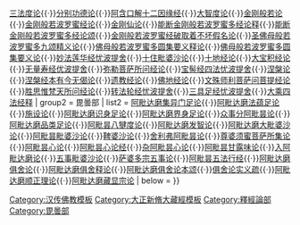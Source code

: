 {{Navbox
| name = China-buddhism-book-shijinglun
| state = {{{state<includeonly>|collapsed</includeonly>}}}
| title =  [[大正新修大藏經]]·释经论部、毗昙部
| basestyle = 
| image = [[File:Dharma wheel.svg|50px]]
| group1 = 釋經論部
| list1 = [[四阿鋡暮抄解]]{{·}}[[三法度论]]{{·}}[[分别功德论]]{{·}}[[阿含口解十二因缘经]]{{·}}[[大智度论]]{{·}}[[金刚般若论]]{{·}}[[金刚般若波罗蜜经论]]{{·}}[[金刚仙论]]{{·}}[[能断金刚般若波罗蜜多经论释]]{{·}}[[能断金刚般若波罗蜜多经论颂]]{{·}}[[金刚般若波罗蜜经破取着不坏假名论]]{{·}}[[圣佛母般若波罗蜜多九颂精义论]]{{·}}[[佛母般若波罗蜜多圆集要义释论]]{{·}}[[佛母般若波罗蜜多圆集要义论]]{{·}}[[妙法莲华经忧波提舍]]{{·}}[[十住毗婆沙论]]{{·}}[[十地经论]]{{·}}[[大宝积经论]]{{·}}[[无量寿经优波提舍]]{{·}}[[弥勒菩萨所问经论]]{{·}}[[宝髻经四法忧波提舍]]{{·}}[[涅槃论]]{{·}}[[涅槃经本有今无偈论]]{{·}}[[遗教经论]]{{·}}[[佛地经论]]{{·}}[[文殊师利菩萨问菩提经论]]{{·}}[[胜思惟梵天所问经论]]{{·}}[[转法轮经忧波提舍]]{{·}}[[三具足经忧波提舍]]{{·}}[[大乘四法经释]]
| group2 = 毘曇部
| list2 = [[阿毗达磨集异门足论]]{{·}}[[阿毗达磨法蕴足论]]{{·}}[[施设论]]{{·}}[[识身足论|阿毗达磨识身足论]]{{·}}[[阿毗达磨界身足论]]{{·}}[[众事分阿毗昙论]]{{·}}[[阿毗达磨品类足论]]{{·}}[[阿毗昙八犍度论]]{{·}}[[阿毗达磨发智论]]{{·}}[[阿毗达磨大毗婆沙论]]{{·}}[[阿毗昙毗婆沙论]]{{·}}[[鞞婆沙论]]{{·}}[[舍利弗阿毗昙论]]{{·}}[[尊婆须蜜菩萨所集论]]{{·}}[[阿毗昙心论]]{{·}}[[阿毗昙心论经]]{{·}}[[杂阿毗昙心论]]{{·}}[[阿毗昙甘露味论]]{{·}}[[入阿毗达磨论]]{{·}}[[五事毗婆沙论]]{{·}}[[萨婆多宗五事论]]{{·}}[[阿毗昙五法行经]]{{·}}[[阿毗达磨俱舍论]]{{·}}[[阿毗达磨俱舍释论]]{{·}}[[阿毗达磨俱舍论本颂]]{{·}}[[俱舍论实义疏]]{{·}}[[阿毗达磨顺正理论]]{{·}}[[阿毗达磨藏显宗论]]
| below = 
}}<noinclude>[[Category:汉传佛教模板]][[Category:大正新脩大藏經模板]][[Category:釋經論部]][[Category:毘曇部]]</noinclude>